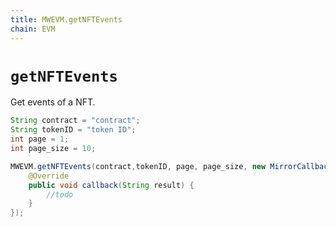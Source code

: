 ```yaml
---
title: MWEVM.getNFTEvents
chain: EVM
---
```


# `getNFTEvents`
Get events of a NFT.

```java
String contract = "contract";
String tokenID = "token ID";
int page = 1;
int page_size = 10;

MWEVM.getNFTEvents(contract,tokenID, page, page_size, new MirrorCallback() {
    @Override
    public void callback(String result) {
        //todo
    }
});
```

